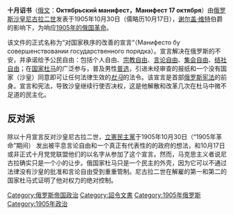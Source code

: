 {{expand|time=2016-05-23T05:35:58+00:00}}
{{unreferenced|time=2011-10-26T13:26:40+00:00}}
'''十月诏书'''（[[俄文|俄文]]：'''Октябрьский манифест，Манифест 17 октября'''）由[[俄罗斯帝国|俄罗斯]][[沙皇|沙皇]][[尼古拉二世_(俄罗斯)|尼古拉二世]]发表于1905年10月30日（儒略历10月17日），[[谢尔盖·维特|谢尔盖·维特]]伯爵的影响下，为响应[[1905年俄国革命|1905年的俄国革命]]。
 
该文件的正式名称为“对国家秩序的改善的宣言“（Манифесто бу совершенствовании государственного порядка）。宣言解决在俄罗斯的不安，并承诺给予公民自由：包括个人自由、[[宗教自由|宗教自由]]、[[言论自由|言论自由]]、[[集会自由|集会自由]]、[[结社自由|结社自由]]；在[[国家杜马|国家杜马]]的广泛参与，普及男性[[普选|普选]]，引进未经审查的报纸和一个没有国家（沙皇）同意即可让任何法律生效的''[[国家杜马|杜马]]''的法令。该宣言是首部[[俄罗斯宪法|俄罗斯宪法]]的前身。宣言和宪法，导致沙皇继续行使否决权，这是他解散和改革几次在杜马中微不足道的民主化。

== 反对派 ==
除以十月宣言反对沙皇尼古拉二世，[[立憲民主黨_(俄羅斯)|立憲民主黨]]于1905年10月30日（“1905年革命”期间） 发出被平息言论自由和一个真正有代表性的的政府的想法，和10月17日或非正式十月党党联盟他们的以名字从参加了这个宣言。然而，马克思主义者说尼古拉确实只是一个小的让步。俄国家杜马只是一个民主的外壳，因为它可以不通过法律没有沙皇的批准和言论自由受到重重管制。尼古拉二世在解雇的第一和第二的国家杜马式证明了他对权力的绝对控制。
{{俄罗斯联邦宪法}}
[[Category:俄罗斯帝国政治|Category:俄罗斯帝国政治]]
[[Category:詔令文書|Category:詔令文書]]
[[Category:1905年俄罗斯|Category:1905年俄罗斯]]
[[Category:1905年政治|Category:1905年政治]]